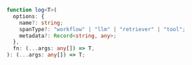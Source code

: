 ```typescript TypeScript
function log<T>(
  options: {
    name?: string;
    spanType?: "workflow" | "llm" | "retriever" | "tool";
    metadata?: Record<string, any>;
  },
  fn: (...args: any[]) => T,
): (...args: any[]) => T;
```
